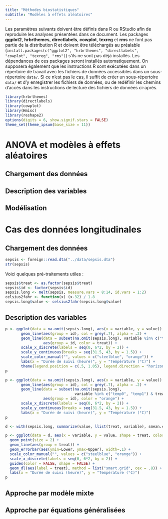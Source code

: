 ```yaml
---
title: "Méthodes biostatistiques"
subtitle: "Modèles à effets aléatoires"
---
```


Les paramètres suivants doivent être définis dans R ou RStudio afin de reproduire les analyses présentées dans ce document. Les packages **ggplot2**, **hrbrthemes**, **directlabels**, **cowplot**, **texreg** et **rms** ne font pas partie de la distribution R et doivent être téléchargés au préalable (`install.packages(c("ggplot2", "hrbrthemes", "directlabels", "cowplot", "texreg", "rms")`) s'ils ne sont pas déjà installés. Les dépendances de ces packages seront installés automatiquement. On supposera également que les instructions R sont exécutées dans un répertoire de travail avec les fichiers de données accessibles dans un sous-répertoire `data/`. Si ce n'est pas le cas, il suffit de créer un sous-répertoire `data/` et d'y enregistrer les fichiers de données, ou de redéfinir les chemins d'accès dans les instructions de lecture des fichiers de données ci-après.
```r
library(hrbrthemes)
library(directlabels)
library(cowplot)
library(Hmisc)
library(reshape2)
options(digits = 6, show.signif.stars = FALSE)
theme_set(theme_ipsum(base_size = 11))
```


# ANOVA et modèles à effets aléatoires

## Chargement des données

## Description des variables

## Modélisation



# Cas des données longitudinales

## Chargement des données

```r
sepsis <- foreign::read.dta("../data/sepsis.dta")
str(sepsis)
```

Voici quelques pré-traitements utiles :
```r
sepsis$treat <- as.factor(sepsis$treat)
sepsis$id <- factor(sepsis$id)
sepsis.long <- melt(sepsis, measure.vars = 8:14, id.vars = 1:2)
celsius2fahr <- function(x) (x-32) / 1.8
sepsis.long$value <- celsius2fahr(sepsis.long$value)
```

## Description des variables


```r
p <- ggplot(data = na.omit(sepsis.long), aes(x = variable, y = value)) +
       geom_line(aes(group = id), col = grey(.7), alpha = .2) +
       geom_line(data = subset(na.omit(sepsis.long), variable %in% c("temp0", "temp1")),
                 aes(group = id, color = treat)) +
       scale_x_discrete(labels = seq(0, 6*2, by = 2)) +
       scale_y_continuous(breaks = seq(31.5, 43, by = 1.5)) +
       scale_color_manual("", values = c("steelblue", "orange")) +
       labs(x = "Durée de suivi (heure)", y = "Température (°C)") +
       theme(legend.position = c(.5, 1.05), legend.direction = "horizontal")
p
```


```r
p <- ggplot(data = na.omit(sepsis.long), aes(x = variable, y = value)) +
       geom_line(aes(group = id), col = grey(.7), alpha = .2) +
       geom_line(data = subset(na.omit(sepsis.long),
                               variable %in% c("temp0", "temp1") & treat == "Ibuprofen"),
                 aes(group = id), color = "orange") +
       scale_x_discrete(labels = seq(0, 6*2, by = 2)) +
       scale_y_continuous(breaks = seq(31.5, 43, by = 1.5)) +
       labs(x = "Durée de suivi (heure)", y = "Température (°C)")
p
```

```r
d <- with(sepsis.long, summarize(value, llist(treat, variable), smean.cl.normal))

p <- ggplot(data = d, aes(x = variable, y = value, shape = treat, color = treat)) +
  geom_point(size = 2) +
  geom_line(aes(group = treat)) +
  geom_errorbar(aes(ymin=Lower, ymax=Upper), width=.1) +
  scale_color_manual("", values = c("steelblue", "orange")) +
  scale_x_discrete(labels = seq(0, 6*2, by = 2)) +
  guides(color = FALSE, shape = FALSE) +
  geom_dl(aes(label = treat), method = list("smart.grid", cex = .8)) +
  labs(x = "Durée de suivi (heure)", y = "Température (°C)")
p
```


## Approche par modèle mixte


## Approche par équations généralisées
